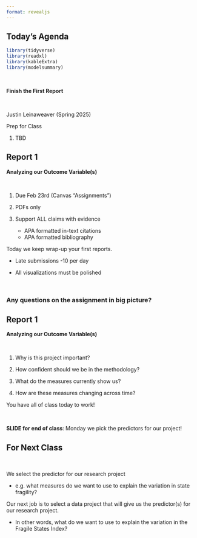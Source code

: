 ```yaml
---
format: revealjs
---
```


## Today's Agenda {background-image="Images/background-data_blue_v3.png" .center}

```r
library(tidyverse)
library(readxl)
library(kableExtra)
library(modelsummary)
```

<br>

**Finish the First Report**

<br>

::: r-stack
Justin Leinaweaver (Spring 2025)
:::

::: notes
Prep for Class

1. TBD
:::


## Report 1 {background-image="Images/background-slate_v2.png" .center}

**Analyzing our Outcome Variable(s)**

<br>

1. Due Feb 23rd (Canvas "Assignments")

2. PDFs only

3. Support ALL claims with evidence
    - APA formatted in-text citations
    - APA formatted bibliography

::: notes

Today we keep wrap-up your first reports.

- Late submissions -10 per day

- All visualizations must be polished

<br>

### Any questions on the assignment in big picture?
:::



## Report 1 {background-image="Images/background-slate_v2.png" .center}

**Analyzing our Outcome Variable(s)**

<br>

1. Why is this project important?

2. How confident should we be in the methodology?

3. What do the measures currently show us?

4. How are these measures changing across time?

::: notes

You have all of class today to work!

<br>

**SLIDE for end of class**: Monday we pick the predictors for our project!
:::




## For Next Class {background-image="Images/background-slate_v2.png" .center}

<br>

We select the predictor for our research project

- e.g. what measures do we want to use to explain the variation in state fragility?

::: notes

Our next job is to select a data project that will give us the predictor(s) for our research project.

- In other words, what do we want to use to explain the variation in the Fragile States Index? 
:::

